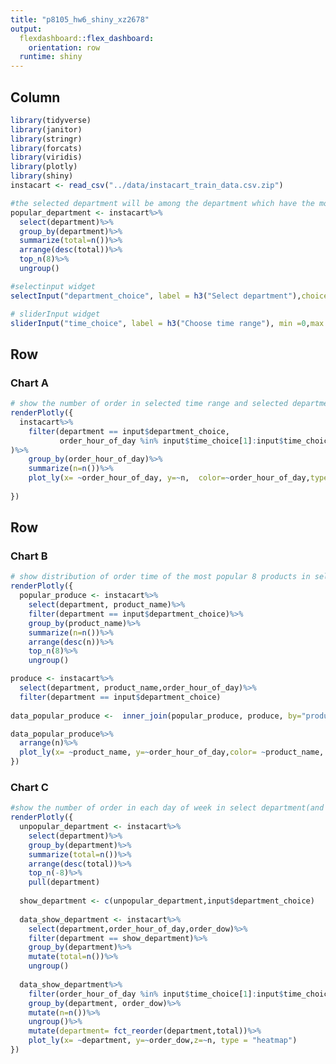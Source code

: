 ```yaml
---
title: "p8105_hw6_shiny_xz2678"
output: 
  flexdashboard::flex_dashboard:
    orientation: row
  runtime: shiny
---
```



Column {.sidebar}
-----------------------------------------------------------------------

```r
library(tidyverse)
library(janitor)
library(stringr)
library(forcats)
library(viridis)
library(plotly)
library(shiny)
instacart <- read_csv("../data/instacart_train_data.csv.zip")

#the selected department will be among the department which have the most order
popular_department <- instacart%>%
  select(department)%>%
  group_by(department)%>%
  summarize(total=n())%>%
  arrange(desc(total))%>%
  top_n(8)%>%
  ungroup()
```

```r
#selectinput widget
selectInput("department_choice", label = h3("Select department"),choices = popular_department, selected = "canned goods")

# sliderInput widget
sliderInput("time_choice", label = h3("Choose time range"), min =0,max = 24, step=1, round= True, value = c(8,17))

```

Row
-----------------------------------------------------------------------

### Chart A

```r
# show the number of order in selected time range and selected department
renderPlotly({ 
  instacart%>%
    filter(department == input$department_choice,
           order_hour_of_day %in% input$time_choice[1]:input$time_choice[2],
)%>%
    group_by(order_hour_of_day)%>%
    summarize(n=n())%>%
    plot_ly(x= ~order_hour_of_day, y=~n,  color=~order_hour_of_day,type="bar")  
  
})


```

Row {.tabset .tabset-fade}
-----------------------------------------------------------------------

### Chart B

```r
# show distribution of order time of the most popular 8 products in selected department
renderPlotly({
  popular_produce <- instacart%>%
    select(department, product_name)%>%
    filter(department == input$department_choice)%>%
    group_by(product_name)%>%
    summarize(n=n())%>%
    arrange(desc(n))%>%
    top_n(8)%>%
    ungroup()

produce <- instacart%>%
  select(department, product_name,order_hour_of_day)%>%
  filter(department == input$department_choice)
  
data_popular_produce <-  inner_join(popular_produce, produce, by="product_name")

data_popular_produce%>%
  arrange(n)%>%
  plot_ly(x= ~product_name, y=~order_hour_of_day,color= ~product_name, type = "box" )
})
```

### Chart C

```r
#show the number of order in each day of week in select department(and 8 least popolar department) and selected time range
renderPlotly({
  unpopular_department <- instacart%>%
    select(department)%>%
    group_by(department)%>%
    summarize(total=n())%>%
    arrange(desc(total))%>%
    top_n(-8)%>%
    pull(department)
  
  show_department <- c(unpopular_department,input$department_choice)
  
  data_show_department <- instacart%>%
    select(department,order_hour_of_day,order_dow)%>%
    filter(department == show_department)%>%
    group_by(department)%>%
    mutate(total=n())%>%
    ungroup()
  
  data_show_department%>%
    filter(order_hour_of_day %in% input$time_choice[1]:input$time_choice[2])%>%
    group_by(department, order_dow)%>%
    mutate(n=n())%>%
    ungroup()%>%
    mutate(department= fct_reorder(department,total))%>%
    plot_ly(x= ~department, y=~order_dow,z=~n, type = "heatmap")
})
```

